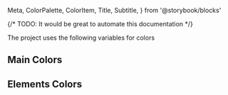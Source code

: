   Meta,
  ColorPalette,
  ColorItem,
  Title,
  Subtitle,
} from '@storybook/blocks'

<Meta title="Design System/Colors" />
{/* TODO: It would be great to automate this documentation */}

<Title>Colors</Title>

<Subtitle>The project uses the following variables for colors</Subtitle>

## Main Colors

<ColorPalette>
  <ColorItem
    title="system-color-action-"
    subtitle="action- Colors"
    colors={{
      'action-100': '#F5F7FA',
      'action-200': '#E9F2FB',
      'action-300': '#DDEBF8',
      'action-400': '#2781D3',
      'action-500': '#0970CD',
      'action-600': '#0955CD',
      'action-700': '#0750C3',
    }}
  />
  <ColorItem
    title="system-color-success-"
    subtitle="success- Colors"
    colors={{
      'success-300': '#F2FBF7',
      'success-400': '#DCF4E9',
      'success-500': '#23BC77',
      'success-600': '#05B365',
    }}
  />
  <ColorItem
    title="system-color-warning-"
    subtitle="warning- Colors"
    colors={{
      'warning-300': '#FFF9F2',
      'warning-400': '#FFEFDB',
      'warning-500': '#FF991F',
    }}
  />
  <ColorItem
    title="system-color-info-"
    subtitle="info- Colors"
    colors={{
      'info-300': '#F6F3FB',
      'info-400': '#E2D8F3',
      'info-500': '#8E6BC7',
    }}
  />
  <ColorItem
    title="system-color-danger-"
    subtitle="danger- Colors"
    colors={{
      'danger-200': '#FEF5F5',
      'danger-300': '#FBE4E4',
      'danger-400': '#E85555',
      'danger-500': '#E53E3E',
      'danger-600': '#D93B3B',
      'danger-700': '#CC3737',
    }}
  />
  <ColorItem
    title="system-color-neutral-"
    subtitle="neutral- Colors"
    colors={{
      'neutral-200': '#F5F5F5',
      'neutral-300': '#EBEBEC',
      'neutral-400': '#E1E1E2',
      'neutral-500': '#A6A6A9',
      'neutral-600': '#6B6B6F',
    }}
  />
  <ColorItem
    title="system-color-light-"
    subtitle="light- Color"
    colors={{
      'light-500': '#FFFFFF',
    }}
  />
  <ColorItem
    title="system-color-dark-"
    subtitle="dark- Colors"
    colors={{
      'dark-500': '#09090F',
    }}
  />
  <ColorItem
    title="system-color-dark-500-opaque"
    subtitle="dark-500 Opaque "
    colors={{
      'dark-500-opaque-300': '#09090F5C',
      'dark-500-opaque-100': '#09090F1F',
    }}
  />
</ColorPalette>

## Elements Colors

<ColorPalette>
  <ColorItem
    title="Background Colors"
    subtitle="Various background colors used in the system"
    colors={{
      Accent: 'var(--system-color-action-500)',
      Black: 'var(--system-color-dark-500)',
      Default: 'var(--system-color-action-100)',
      Neutral: 'var(--system-color-neutral-200)',
      Surface: 'var(--system-color-light-500)',
    }}
  />
  <ColorItem
    title="Badge Colors"
    subtitle="Colors used for badges"
    colors={{
      Blue: 'var(--system-color-action-400)',
      Green: 'var(--system-color-success-500)',
      Gray: 'var(--system-color-neutral-500)',
      Orange: 'var(--system-color-warning-500)',
      Purple: 'var(--system-color-info-500)',
      Red: 'var(--system-color-danger-400)',
    }}
  />
  <ColorItem
    title="Button Attention Colors"
    subtitle="Colors used for attention buttons"
    colors={{
      'Attention Default': 'var(--system-color-danger-500)',
      'Attention Hover': 'var(--system-color-danger-600)',
      'Attention Pressed': 'var(--system-color-danger-700)',
    }}
  />
  <ColorItem
    title="Button Disabled Colors"
    subtitle="Colors used for disabled buttons"
    colors={{
      Disabled: 'var(--system-color-neutral-300)',
    }}
  />
  <ColorItem
    title="Button Ghost Colors"
    subtitle="Colors used for ghost buttons"
    colors={{
      'Ghost Default': 'var(--system-color-light-500)',
      'Ghost Focus': 'var(--system-color-action-200)',
      'Ghost Hover': 'var(--system-color-action-200)',
    }}
  />
  <ColorItem
    title="Button Primary Colors"
    subtitle="Colors used for primary buttons"
    colors={{
      'Primary Default': 'var(--system-color-action-500)',
      'Primary Hover': 'var(--system-color-action-600)',
      'Primary Pressed': 'var(--system-color-action-700)',
    }}
  />
  <ColorItem
    title="Button Secondary Colors"
    subtitle="Colors used for secondary buttons"
    colors={{
      'Secondary Border': 'var(--system-color-action-200)',
      'Secondary Default': 'var(--system-color-action-200)',
      'Secondary Hover': 'var(--system-color-action-300)',
      'Secondary Pressed': 'var(--system-color-action-300)',
    }}
  />
  <ColorItem
    title="Control Check, Radio and Toggle Colors"
    subtitle="Colors used for check, radio and toggle elements"
    colors={{
      'Check Active': 'var(--system-color-action-500)',
      'Check Default': 'var(--system-color-dark-500)',
      'Check Disabled': 'var(--system-color-neutral-400)',
      'Check Focus': 'var(--system-color-action-700)',
      'Check Hover': 'var(--system-color-action-600)',
    }}
  />
  <ColorItem
    title="Control General Colors"
    subtitle="Colors used for generals"
    colors={{
      'General Active': 'var(--system-color-action-500)',
      'General Active Hover': 'var(--system-color-action-600)',
      'General Default': 'var(--system-color-light-500)',
      'General Disabled': 'var(--system-color-neutral-400)',
      'General Hover': 'var(--system-color-neutral-200)',
    }}
  />
  <ColorItem
    title="Control Item Colors"
    subtitle="Colors used for items"
    colors={{
      'Item Active': 'var(--system-color-action-200)',
      'Item Hover': 'var(--system-color-action-100)',
    }}
  />
  <ColorItem
    title="Icon Colors"
    subtitle="Colors used for icons"
    colors={{
      Accent: 'var(--system-color-action-500)',
      Attention: 'var(--system-color-danger-500)',
      Disabled: 'var(--system-color-neutral-500)',
      Green: 'var(--system-color-success-600)',
      'On Color': 'var(--system-color-light-500)',
      Primary: 'var(--system-color-dark-500)',
      Secondary: 'var(--system-color-neutral-500)',
    }}
  />
  <ColorItem
    title="Input Colors"
    subtitle="Colors used for inputs"
    colors={{
      Background: 'var(--system-color-light-500)',
      'Border Default': 'var(--system-color-neutral-300)',
      'Border Error': 'var(--system-color-danger-400)',
      'Border Focus': 'var(--system-color-action-500)',
      'Border Hover': 'var(--system-color-neutral-500)',
    }}
  />
  <ColorItem
    title="Link Colors"
    subtitle="Colors used for links"
    colors={{
      Focus: 'var(--system-color-action-700)',
      Hover: 'var(--system-color-action-600)',
      Primary: 'var(--system-color-action-500)',
    }}
  />
  <ColorItem
    title="Chart Colors"
    subtitle="Colors used for charts"
    colors={{
      'Chart Blue': 'var(--system-color-action-400)',
      'Chart Green': 'var(--system-color-success-500)',
      'Chart Grey': 'var(--system-color-neutral-500)',
      'Chart Orange': 'var(--system-color-warning-500)',
      'Chart Purple': 'var(--system-color-info-500)',
      'Chart Red': 'var(--system-color-danger-400)',
      'Chart White': 'var(--system-color-light-500)',
    }}
  />
  <ColorItem
    title="Logo Colors"
    subtitle="Colors used for logos"
    colors={{
      Logo: 'var(--system-color-action-500)',
    }}
  />
  <ColorItem
    title="Overlay Colors"
    subtitle="Colors used for overlays"
    colors={{
      Overlay: 'var(--system-color-dark-500-opaque-300)',
    }}
  />
  <ColorItem
    title="Progress Colors"
    subtitle="Colors used for progress"
    colors={{
      'Progress Active': 'var(--system-color-action-500)',
      'Progress Inactive': 'var(--system-color-action-100)',
    }}
  />
  <ColorItem
    title="Scroll Colors"
    subtitle="Colors used for scroll"
    colors={{
      Scroll: 'var(--system-color-dark-500-opaque-100)',
    }}
  />
  <ColorItem
    title="Status Blue Colors"
    subtitle="Colors indicating status blue"
    colors={{
      'Blue Background': 'var(--system-color-action-100)',
      'Blue Border': 'var(--system-color-action-300)',
      'Blue Indicator': 'var(--system-color-action-400)',
      'Blue Text': 'var(--system-color-action-400)',
    }}
  />
  <ColorItem
    title="Status Green Colors"
    subtitle="Colors indicating status green"
    colors={{
      'Green Background': 'var(--system-color-success-300)',
      'Green Border': 'var(--system-color-success-400)',
      'Green Indicator': 'var(--system-color-success-500)',
      'Green Text': 'var(--system-color-success-500)',
    }}
  />
  <ColorItem
    title="Status Grey Colors"
    subtitle="Colors indicating status grey"
    colors={{
      'Grey Background': 'var(--system-color-neutral-200)',
      'Grey Border': 'var(--system-color-neutral-400)',
      'Grey Indicator': 'var(--system-color-neutral-500)',
      'Grey Text': 'var(--system-color-neutral-500)',
    }}
  />
  <ColorItem
    title="Status Orange Colors"
    subtitle="Colors indicating status orange"
    colors={{
      'Orange Background': 'var(--system-color-warning-300)',
      'Orange Border': 'var(--system-color-warning-400)',
      'Orange Indicator': 'var(--system-color-warning-500)',
      'Orange Text': 'var(--system-color-warning-500)',
    }}
  />
  <ColorItem
    title="Status Purple Colors"
    subtitle="Colors indicating status purple"
    colors={{
      'Purple Background': 'var(--system-color-info-300)',
      'Purple Border': 'var(--system-color-info-400)',
      'Purple Indicator': 'var(--system-color-info-500)',
      'Purple Text': 'var(--system-color-info-500)',
    }}
  />
  <ColorItem
    title="Status Red Colors"
    subtitle="Colors indicating status red"
    colors={{
      'Red Background': 'var(--system-color-danger-200)',
      'Red Border': 'var(--system-color-danger-300)',
      'Red Indicator': 'var(--system-color-danger-400)',
      'Red Text': 'var(--system-color-danger-400)',
    }}
  />
  <ColorItem
    title="Stroke Colors"
    subtitle="Colors used for strokes"
    colors={{
      Accent: 'var(--system-color-action-500)',
      Blue: 'var(--system-color-action-200)',
      Default: 'var(--system-color-neutral-300)',
      Error: 'var(--system-color-danger-500)',
      White: 'var(--system-color-light-500)',
    }}
  />
  <ColorItem
    title="Text Colors"
    subtitle="Colors used for text"
    colors={{
      Accent: 'var(--system-color-action-500)',
      Attention: 'var(--system-color-danger-500)',
      Disabled: 'var(--system-color-neutral-500)',
      'On Color': 'var(--system-color-light-500)',
      Primary: 'var(--system-color-dark-500)',
      Secondary: 'var(--system-color-neutral-600)',
    }}
  />
</ColorPalette>
